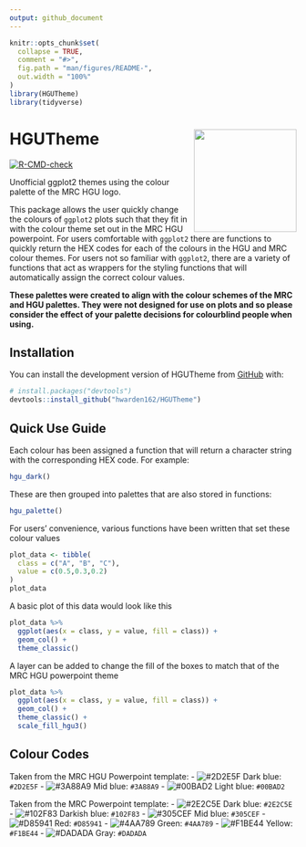 ```yaml
---
output: github_document
---
```


<!-- README.md is generated from README.Rmd. Please edit that file -->

```r
knitr::opts_chunk$set(
  collapse = TRUE,
  comment = "#>",
  fig.path = "man/figures/README-",
  out.width = "100%"
)
library(HGUTheme)
library(tidyverse)
```

# HGUTheme <img src="man/figures/HGUHex.png" align="right" alt="" width="180" />

<!-- badges: start -->
[![R-CMD-check](https://github.com/hwarden162/HGUTheme/actions/workflows/R-CMD-check.yaml/badge.svg)](https://github.com/hwarden162/HGUTheme/actions/workflows/R-CMD-check.yaml)
<!-- badges: end -->

Unofficial ggplot2 themes using the colour palette of the MRC HGU logo.

This package allows the user quickly change the colours of `ggplot2` plots such that they fit in with the colour theme set out in the MRC HGU powerpoint. For users comfortable with `ggplot2` there are functions to quickly return the HEX codes for each of the colours in the HGU and MRC colour themes. For users not so familiar with `ggplot2`, there are a variety of functions that act as wrappers for the styling functions that will automatically assign the correct colour values.

**These palettes were created to align with the colour schemes of the MRC and HGU palettes. They were not designed for use on plots and so please consider the effect of your palette decisions for colourblind people when using.**

## Installation

You can install the development version of HGUTheme from [GitHub](https://github.com/hwarden162/HGUTheme) with:

``` r
# install.packages("devtools")
devtools::install_github("hwarden162/HGUTheme")
```

## Quick Use Guide

Each colour has been assigned a function that will return a character string with the corresponding HEX code. For example:

```r
hgu_dark()
```

These are then grouped into palettes that are also stored in functions:

```r
hgu_palette()
```

For users' convenience, various functions have been written that set these colour values

```r
plot_data <- tibble(
  class = c("A", "B", "C"),
  value = c(0.5,0.3,0.2)
)
plot_data
```

A basic plot of this data would look like this

```r
plot_data %>%
  ggplot(aes(x = class, y = value, fill = class)) +
  geom_col() +
  theme_classic()
```

A layer can be added to change the fill of the boxes to match that of the MRC HGU powerpoint theme

```r
plot_data %>%
  ggplot(aes(x = class, y = value, fill = class)) +
  geom_col() +
  theme_classic() +
  scale_fill_hgu3()
```

## Colour Codes
Taken from the MRC HGU Powerpoint template:
- ![#2D2E5F](https://via.placeholder.com/15/2D2E5F/2D2E5F.png) Dark blue: `#2D2E5F`
- ![#3A88A9](https://via.placeholder.com/15/3A88A9/3A88A9.png) Mid blue: `#3A88A9`
- ![#00BAD2](https://via.placeholder.com/15/00BAD2/00BAD2) Light blue: `#00BAD2`

Taken from the MRC Powerpoint template:
- ![#2E2C5E](https://via.placeholder.com/15/2E2C5E/2E2C5E.png) Dark blue: `#2E2C5E`
- ![#102F83](https://via.placeholder.com/15/102F83/102F83.png) Darkish blue: `#102F83`
- ![#305CEF](https://via.placeholder.com/15/305CEF/305CEF.png) Mid blue: `#305CEF`
- ![#D85941](https://via.placeholder.com/15/D85941/D85941.png) Red: `#D85941`
- ![#4AA789](https://via.placeholder.com/15/4AA789/4AA789.png) Green: `#4AA789`
- ![#F1BE44](https://via.placeholder.com/15/F1BE44/F1BE44.png) Yellow: `#F1BE44`
- ![#DADADA](https://via.placeholder.com/15/DADADA/DADADA.png) Gray: `#DADADA`
